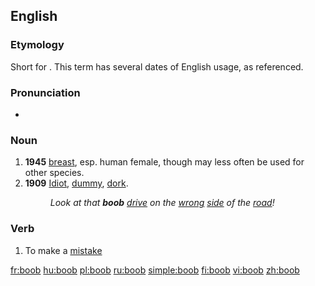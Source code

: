 ==English==
===Etymology===
Short for {{term|booby}}. This term has several dates of English usage, as referenced.

===Pronunciation===
* {{rhymes|uːb}}

===Noun===
{{en-noun}}

# '''1945''' {{slang}} [[breast]], esp. human female, though may less often be used for other species.
# '''1909''' {{pejorative}} [[idiot|Idiot]], [[dummy]], [[dork]].
#: ''Look at that '''boob''' [[drive]] on the [[wrong]] [[side]] of the [[road]]!''

===Verb===
{{en-verb}}

#{{informal|intransitive}} To make a [[mistake]]

[[fr:boob]]
[[hu:boob]]
[[pl:boob]]
[[ru:boob]]
[[simple:boob]]
[[fi:boob]]
[[vi:boob]]
[[zh:boob]]